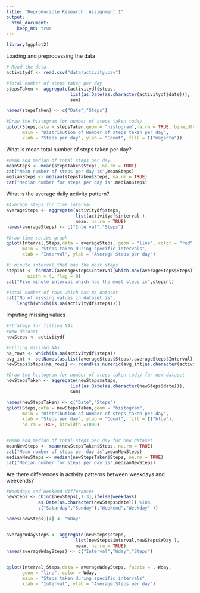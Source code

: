 ```yaml
---
title: "Reproducible Research: Assignment 1"
output: 
  html_document:
    keep_md: true
---
```


```r
library(ggplot2)

```
Loading and preprocessing the data
```r
# Read the data
activitydf <- read.csv("data/activity.csv")

#Total number of steps taken per day
stepsTaken <- aggregate(activitydf$steps,
                        list(as.Date(as.character(activitydf$date))),
                        sum)

names(stepsTaken) <- c("Date","Steps")

#Draw the histogram for number of steps taken today
qplot(Steps,data = stepsTaken,geom = "histogram",na.rm = TRUE, binwidth =1000,
      main = "Distribution of Number of steps taken per day", 
      xlab = "Steps per day", ylab = "Count", fill = I("magenta"))

```

What is mean total number of steps taken per day?

```r
#Mean and median of total steps per day
meanSteps <- mean(stepsTaken$Steps, na.rm = TRUE)
cat("Mean number of steps per day is",meanSteps)
medianSteps <- median(stepsTaken$Steps, na.rm = TRUE)
cat("Median number for steps per day is",medianSteps)
```

What is the average daily activity pattern?

```r
#Average steps for time interval
averageSteps <- aggregate(activitydf$steps,
                          list(activitydf$interval ),
                          mean, na.rm = TRUE)
names(averageSteps) <- c("Interval","Steps")

#Draw time series graph
qplot(Interval,Steps,data = averageSteps, geom = "line", color = "red",
      main = "Steps taken during specific intervals",
      xlab = "Interval", ylab = "Average Steps per day")

#5 minute interval that has the most steps
stepint <- formatC(averageSteps$Interval[which.max(averageSteps$Steps)], 
        width = 4, flag = 0)
cat("Five minute interval which has the most steps is",stepint)

#Total number of rows which has NA dataset
cat("No of missing values in dataset is",
    length(which(is.na(activitydf$steps))))

```

Imputing missing values

```r
#Strategy for filling NAs
#New dataset
newSteps <- activitydf

#Filling missing NAs
na_rows <- which(is.na(activitydf$steps))
avg_int <- setNames(as.list(averageSteps$Steps),averageSteps$Interval)
newSteps$steps[na_rows] <- round(as.numeric(avg_int[as.character(activitydf$interval[na_rows])]),3)

#Draw the histogram for number of steps taken today for new dataset
newStepsTaken <- aggregate(newSteps$steps,
                        list(as.Date(as.character(newSteps$date))),
                        sum)

names(newStepsTaken) <- c("Date","Steps")
qplot(Steps,data = newStepsTaken,geom = "histogram", 
      main = "Distribution of Number of steps taken per day", 
      xlab = "Steps per day", ylab = "Count", fill = I("blue"),
      na.rm = TRUE, binwidth =1000)


#Mean and median of total steps per day for new dataset
meanNewSteps <- mean(newStepsTaken$Steps, na.rm = TRUE)
cat("Mean number of steps per day is",meanNewSteps)
medianNewSteps <- median(newStepsTaken$Steps, na.rm = TRUE)
cat("Median number for steps per day is",medianNewSteps)

```

 Are there differences in activity patterns between weekdays and weekends?
 
```r
#Weekdays and Weekend differences
newSteps <- cbind(newSteps[,1:3],ifelse(weekdays(
            as.Date(as.character(newSteps$date))) %in% 
            c("Saturday","Sunday"),"Weekend","Weekday" ))

names(newSteps)[4] <- "WDay"


averageWdaySteps <- aggregate(newSteps$steps,
                          list(newSteps$interval,newSteps$WDay ),
                          mean, na.rm = TRUE)
names(averageWdaySteps) <- c("Interval","Wday","Steps")


qplot(Interval,Steps,data = averageWdaySteps, facets = .~Wday, 
      geom = "line", color = Wday,
      main = "Steps taken during specific intervals",
      xlab = "Interval", ylab = "Average Steps per day")

```
